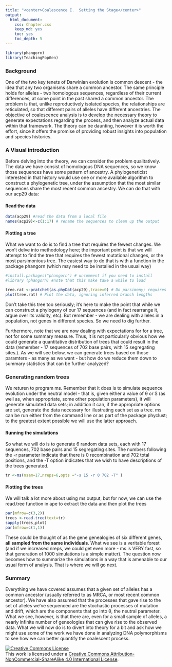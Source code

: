 ```yaml
---
title: "<center>Coalescence I.  Setting the Stage</center>"
output:
  html_document:
    css: Chapter.css
    keep_md: yes
    toc: yes
    toc_depth: 5
---
```



```r

library(phangorn)
library(TeachingPopGen)
```

### Background

One of the two key tenets of Darwinian evolution is common descent - the idea that any two organisms share a common ancestor.  The same principle holds for alleles - two homologous sequences, regardless of their current differences, at some point in the past shared a common ancestor.  The problem is that, unlike reproductively isolated species, the relationships are reticulated, so that different pairs of alleles have different ancestries.  The objective of coalescence analysis is to develop the necessary theory to generate expectations regarding the process, and then analyze actual data within that framework.  The theory can be daunting, however it is worth the effort, since it offers the promise of providing robust insights into population and species histories.

### A Visual introduction

Before delving into the theory, we can consider the problem qualitatively.  The data we have consist of homologous DNA sequences, so we know those sequences have some pattern of ancestry.  A phylogeneticist interested in that history would use one or more available algorithm to construct a phylogenetic tree, under the assumption that the most similar sequences share the most recent common ancestry.  We can do that with our acp29 data:

#### Read the data

```r
data(acp29) #read the data from a local file
names(acp29)<-c(1:17) # rename the sequences to clean up the output
```

#### Plotting a tree

What we want to do is to find a tree that requires the fewest changes.  We won't delve into methodology here; the important point is that we will attempt to find the tree that requires the fewest mutational changes, or the most parsimonious tree.  The easiest way to do that is with a function in the package phangorn (which may need to be installed in the usual way)
```r
#install.packages("phangorn") # uncomment if you need to install
#library (phangorn) #note that this make take a while to load
```
```r

tree.rat <-pratchet(as.phyDat(acp29),trace=0) # Do parsimony; requires conversion of data to different type of object
plot(tree.rat) # Plot the data, ignoring inferred branch lengths
```
Don't take this tree too seriously; it's here to make the point that while we can construct a phylogeny of our 17 sequences  (and in fact rearrange it, argue over its validity, etc).  But remember - we are dealing with alleles in a population, not genes in different species.  So we need to dig further.

Furthermore, note that we are now dealing with expectations for for a tree, not for some summary measure.  Thus, it is not particularly obvious how we could generate a quantitative distribution of  trees that could result in the data (remember - 17 sequences of 702 base pairs, with 15 segregating sites.).  As we will see below, we can generate trees based on those paramters - as many as we want - but how do we reduce them down to summary statistics that can be further analyzed?

### Generating random trees

We returen to program ms.  Remember that it does is to simulate sequence evolution under the neutral model - that is, given either a value of &theta; or S (as well as, when appropriate, some other population parameters), it will generate simulated data sets; in addition it can, if the appropriate options are set, generate the data necessary for illustrating each set as a tree.  ms can be run either from the command line or as part of the package phyclust; to the greatest extent possible we will use the latter approach.

#### Running the simulations

So what we will do is to generate 6 random data sets, each with 17 sequences, 702 base pairs and 15 segregating sites. The numbers following the -r parameter indicate that there is 0 recombination and 702 total positions, and the -T option indicates that we wish to have descriptions of the trees generated.
```r
tr <-ms(nsam=17,nreps=6,opts ="-s 15 -r 0 702 -T" )
```

#### Plotting the trees
We will talk a lot more about using ms output, but for now, we can use the read.tree function in ape to extract the data and then plot the trees
```r

par(mfrow=c(3,2))
trees <-read.tree(text=tr)
sapply(trees,plot)
par(mfrow=c(1,1))
```
These could be thought of as the gene genealogies of six different genes, **all sampled from the same individuals**.  What we see is a veritable forest (and if we increased nreps, we could get even more - ms is VERY fast, so that generation of 1000 simulations is a simple matter).  The question now becomes how to summarize the simulations in a way that is amenable to our usual form of analysis.  That is where we will go next.

### Summary

Everything we have covered assumes that a given set of alleles has a common ancestor (usually referred to as MRCA, or most recent common ancestor).  We have also assumed that the processes that gave rise to the set of alleles we've sequenced are the stochastic processes of mutation and drift, which are the components that go into &theta;, the neutral parameter.  What we see, however, is that there are, even for a small sample of alleles, a nearly infinite number of geneologies that can give rise to the observed data.  What we will now do is to divert into theory for a bit and ask how we might use some of the work we have done in analyzing DNA polymorphisms to see how we can better quantify the coalescent process.

<a rel="license" href="http://creativecommons.org/licenses/by-nc-sa/4.0/deed.en_US"><img alt="Creative Commons License" style="border-width:0" src="http://i.creativecommons.org/l/by-nc-sa/4.0/88x31.png" /></a><br />This work is licensed under a <a rel="license" href="http://creativecommons.org/licenses/by-nc-sa/4.0/deed.en_US">Creative Commons Attribution-NonCommercial-ShareAlike 4.0 International License</a>.
